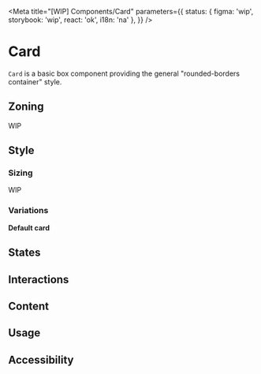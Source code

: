 


<Meta
	title="[WIP] Components/Card"
	parameters={{
		status: { figma: 'wip', storybook: 'wip', react: 'ok', i18n: 'na' },
	}}
/>

# Card

`Card` is a basic box component providing the general "rounded-borders container" style.

## Zoning

WIP

## Style

### Sizing

WIP

### Variations

**Default card**

<Canvas>
	<Story story={Stories.DefaultCard} />
</Canvas>

## States

## Interactions

## Content

## Usage

## Accessibility
	